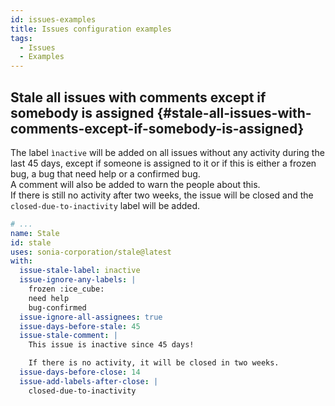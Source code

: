 ```yaml
---
id: issues-examples
title: Issues configuration examples
tags:
  - Issues
  - Examples
---
```


## Stale all issues with comments except if somebody is assigned {#stale-all-issues-with-comments-except-if-somebody-is-assigned}

The label `ìnactive` will be added on all issues without any activity during the last 45 days, except if someone is assigned to it or if this is either a frozen bug, a bug that need help or a confirmed bug.  
A comment will also be added to warn the people about this.  
If there is still no activity after two weeks, the issue will be closed and the `closed-due-to-inactivity` label will be added.

```yml
# ...
name: Stale
id: stale
uses: sonia-corporation/stale@latest
with:
  issue-stale-label: inactive
  issue-ignore-any-labels: |
    frozen :ice_cube:
    need help
    bug-confirmed
  issue-ignore-all-assignees: true
  issue-days-before-stale: 45
  issue-stale-comment: |
    This issue is inactive since 45 days!

    If there is no activity, it will be closed in two weeks.
  issue-days-before-close: 14
  issue-add-labels-after-close: |
    closed-due-to-inactivity
```
